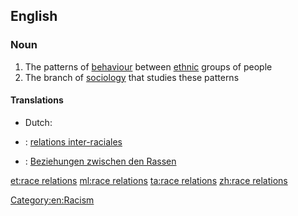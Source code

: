 {{wikipedia}}
==English==

===Noun===
{{en-noun|head=[[race]] [[relations]]|-}}

# The patterns of [[behaviour]] between [[ethnic]] groups of people
# The branch of [[sociology]] that studies these patterns

====Translations====
{{trans-top|the patterns of behaviour between ethnic groups of people}}
* Dutch: {{t|nl|rassenrelaties|p}}
{{trans-mid}}
{{trans-bottom}}

{{trans-top|the branch of sociology that studies these patterns}}
{{trans-mid}}
{{trans-bottom}}

{{checktrans-top}}
* {{ttbc|fr}}: [[relations inter-raciales]] {{g|f-p}}
{{trans-mid}}
* {{ttbc|de}}: [[Beziehungen zwischen den Rassen]] {{g|f-p}}
{{trans-bottom}}

[[Category:en:Racism]]

[[et:race relations]]
[[ml:race relations]]
[[ta:race relations]]
[[zh:race relations]]